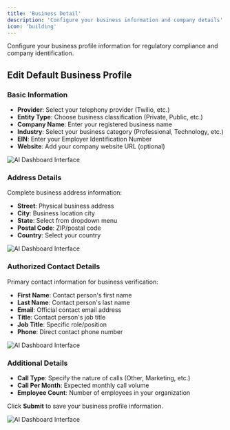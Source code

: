 ```yaml
---
title: 'Business Detail'
description: 'Configure your business information and company details'
icon: 'building'
---
```


Configure your business profile information for regulatory compliance and company identification.

## Edit Default Business Profile

### Basic Information
- **Provider**: Select your telephony provider (Twilio, etc.)
- **Entity Type**: Choose business classification (Private, Public, etc.)
- **Company Name**: Enter your registered business name
- **Industry**: Select your business category (Professional, Technology, etc.)
- **EIN**: Enter your Employer Identification Number
- **Website**: Add your company website URL (optional)

![AI Dashboard Interface](/images/settings/business-detail/image1.png)

### Address Details
Complete business address information:
- **Street**: Physical business address
- **City**: Business location city
- **State**: Select from dropdown menu
- **Postal Code**: ZIP/postal code
- **Country**: Select your country

![AI Dashboard Interface](/images/settings/business-detail/image2.png)

### Authorized Contact Details
Primary contact information for business verification:
- **First Name**: Contact person's first name
- **Last Name**: Contact person's last name
- **Email**: Official contact email address
- **Title**: Contact person's job title
- **Job Title**: Specific role/position
- **Phone**: Direct contact phone number

![AI Dashboard Interface](/images/settings/business-detail/image3.png)

### Additional Details
- **Call Type**: Specify the nature of calls (Other, Marketing, etc.)
- **Call Per Month**: Expected monthly call volume
- **Employee Count**: Number of employees in your organization

Click **Submit** to save your business profile information.

![AI Dashboard Interface](/images/settings/business-detail/image4.png)